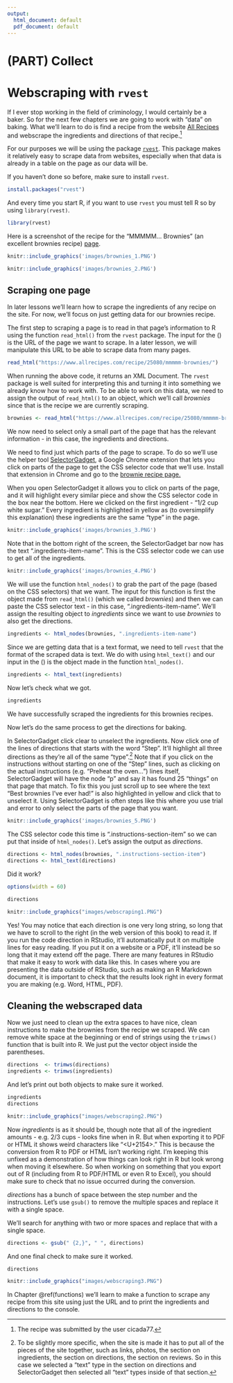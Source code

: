 ```yaml
---
output:
  html_document: default
  pdf_document: default
---
```

# (PART) Collect {-}

# Webscraping with `rvest`

If I ever stop working in the field of criminology, I would certainly be a baker. So for the next few chapters we are going to work with "data" on baking. What we'll learn to do is find a recipe from the website [All Recipes](https://www.allrecipes.com/) and webscrape the ingredients and directions of that recipe.^[The recipe was submitted by the user cicada77.]     

For our purposes we will be using the package [`rvest`](https://github.com/tidyverse/rvest). This package makes it relatively easy to scrape data from websites, especially when that data is already in a table on the page as our data will be.

If you haven't done so before, make sure to install `rvest`.

```r
install.packages("rvest")
```

And every time you start R, if you want to use `rvest` you must tell R so by using `library(rvest)`.

```r
library(rvest)
```

Here is a screenshot of the recipe for the "MMMMM... Brownies" (an excellent brownies recipe) [page](https://www.allrecipes.com/recipe/25080/mmmmm-brownies/?internalSource=hub%20recipe&referringContentType=Search).

```r
knitr::include_graphics('images/brownies_1.PNG')
```

```r
knitr::include_graphics('images/brownies_2.PNG')
```

## Scraping one page

In later lessons we'll learn how to scrape the ingredients of any recipe on the site. For now, we'll focus on just getting data for our brownies recipe.

The first step to scraping a page is to read in that page's information to R using the function `read_html()` from the `rvest` package. The input for the () is the URL of the page we want to scrape. In a later lesson, we will manipulate this URL to be able to scrape data from many pages. 

```r
read_html("https://www.allrecipes.com/recipe/25080/mmmmm-brownies/")
```

When running the above code, it returns an XML Document. The `rvest` package is well suited for interpreting this and turning it into something we already know how to work with. To be able to work on this data, we need to assign the output of `read_html()` to an object, which we'll call *brownies* since that is the recipe we are currently scraping. 

```r
brownies <- read_html("https://www.allrecipes.com/recipe/25080/mmmmm-brownies/")
```

We now need to select only a small part of the page that has the relevant information - in this case, the ingredients and directions.

We need to find just which parts of the page to scrape. To do so we'll use the helper tool [SelectorGadget](https://selectorgadget.com/), a Google Chrome extension that lets you click on parts of the page to get the CSS selector code that we'll use. Install that extension in Chrome and go to the [brownie recipe page.](https://www.allrecipes.com/recipe/25080/mmmmm-brownies/?internalSource=hub%20recipe&referringContentType=Search)

When you open SelectorGadget it allows you to click on parts of the page, and it will highlight every similar piece and show the CSS selector code in the box near the bottom. Here we clicked on the first ingredient - "1/2 cup white sugar." Every ingredient is highlighted in yellow as (to oversimplify this explanation) these ingredients are the same "type" in the page. 

```r
knitr::include_graphics('images/brownies_3.PNG')
```

Note that in the bottom right of the screen, the SelectorGadget bar now has the text ".ingredients-item-name". This is the CSS selector code we can use to get all of the ingredients. 

```r
knitr::include_graphics('images/brownies_4.PNG')
```

We will use the function `html_nodes()` to grab the part of the page (based on the CSS selectors) that we want. The input for this function is first the object made from `read_html()` (which we called *brownies*) and then we can paste the CSS selector text - in this case, ".ingredients-item-name". We'll assign the resulting object to *ingredients* since we want to use *brownies* to also get the directions. 

```r
ingredients <- html_nodes(brownies, ".ingredients-item-name")
```

Since we are getting data that is a text format, we need to tell `rvest` that the format of the scraped data is text. We do with using `html_text()` and our input in the () is the object made in the function `html_nodes()`.  

```r
ingredients <- html_text(ingredients)
```

Now let's check what we got. 

```r
ingredients
```

We have successfully scraped the ingredients for this brownies recipes. 

Now let's do the same process to get the directions for baking. 

In SelectorGadget click clear to unselect the ingredients. Now click one of the lines of directions that starts with the word "Step". It'll highlight all three directions as they're all of the same "type".^[To be slightly more specific, when the site is made it has to put all of the pieces of the site together, such as links, photos, the section on ingredients, the section on directions, the section on reviews. So in this case we selected a "text" type in the section on directions and SelectorGadget then selected all "text" types inside of that section.] Note that if you click on the instructions without starting on one of the "Step" lines, such as clicking on the actual instructions (e.g. "Preheat the oven...") lines itself, SelectorGadget will have the node "p" and say it has found 25 "things" on that page that match. To fix this you just scroll up to see where the text "Best brownies I've ever had!" is also highlighted in yellow and click that to unselect it. Using SelectorGadget is often steps like this where you use trial and error to only select the parts of the page that you want.  

```r
knitr::include_graphics('images/brownies_5.PNG')
```

The CSS selector code this time is ".instructions-section-item" so we can put that inside of `html_nodes()`. Let's assign the output as *directions*.

```r
directions <- html_nodes(brownies, ".instructions-section-item")
directions <- html_text(directions)
```

Did it work?

```r
options(width = 60)
```


```r
directions
```

```r
knitr::include_graphics("images/webscraping1.PNG")
```

Yes! You may notice that each direction is one very long string, so long that we have to scroll to the right (in the web version of this book) to read it. If you run the code direction in RStudio, it'll automatically put it on multiple lines for easy reading. If you put it on a website or a PDF, it'll instead be so long that it may extend off the page. There are many features in RStudio that make it easy to work with data like this. In cases where you are presenting the data outside of RStudio, such as making an R Markdown document, it is important to check that the results look right in every format you are making (e.g. Word, HTML, PDF). 

## Cleaning the webscraped data

Now we just need to clean up the extra spaces to have nice, clean instructions to make the brownies from the recipe we scraped. We can remove white space at the beginning or end of strings using the `trimws()` function that is built into R. We just put the vector object inside the parentheses. 

```r
directions  <- trimws(directions)
ingredients <- trimws(ingredients)
```

And let's print out both objects to make sure it worked. 

```r
ingredients
directions
```

```r
knitr::include_graphics("images/webscraping2.PNG")
```

Now *ingredients* is as it should be, though note that all of the ingredient amounts - e.g. 2/3 cups - looks fine when in R. But when exporting it to PDF or HTML it shows weird characters like "<U+2154>." This is because the conversion from R to PDF or HTML isn't working right. I'm keeping this unfixed as a demonstration of how things can look right in R but look wrong when moving it elsewhere. So when working on something that you export out of R (including from R to PDF/HTML or even R to Excel), you should make sure to check that no issue occurred during the conversion. 

*directions* has a bunch of space between the step number and the instructions. Let's use `gsub()` to remove the multiple spaces and replace it with a single space.

We'll search for anything with two or more spaces and replace that with a single space.

```r
directions <- gsub(" {2,}", " ", directions)
```

And one final check to make sure it worked.

```r
directions
```

```r
knitr::include_graphics("images/webscraping3.PNG")
```

In Chapter \@ref(functions) we'll learn to make a function to scrape any recipe from this site using just the URL and to print the ingredients and directions to the console.  
